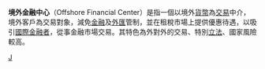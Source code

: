 '''境外金融中心'''（Offshore Financial Center）是指一個以境外[[貨幣|貨幣]]為[[交易|交易]]中介，境外客戶為交易對象，減免[[金融|金融]]及[[外匯|外匯]]管制，並在租稅市場上提供優惠待遇，以吸引[[國際金融者|國際金融者]]，從事金融市場交易。其特色為外對外的交易、特別[[立法|立法]]、國家風險較高。

{{finance-stub}}

[[Category:金融|J]]